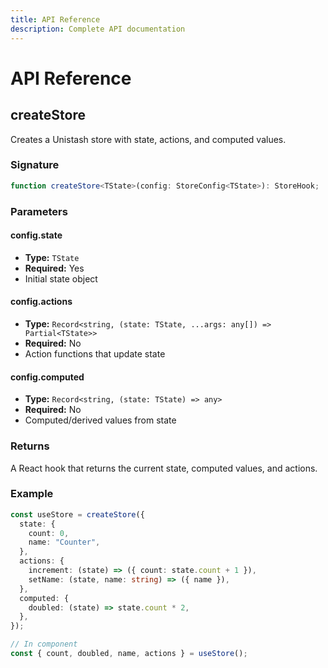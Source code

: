 ```yaml
---
title: API Reference
description: Complete API documentation
---
```


# API Reference

## createStore

Creates a Unistash store with state, actions, and computed values.

### Signature

```typescript
function createStore<TState>(config: StoreConfig<TState>): StoreHook;
```

### Parameters

#### config.state

- **Type:** `TState`
- **Required:** Yes
- Initial state object

#### config.actions

- **Type:** `Record<string, (state: TState, ...args: any[]) => Partial<TState>>`
- **Required:** No
- Action functions that update state

#### config.computed

- **Type:** `Record<string, (state: TState) => any>`
- **Required:** No
- Computed/derived values from state

### Returns

A React hook that returns the current state, computed values, and actions.

### Example

```typescript
const useStore = createStore({
  state: {
    count: 0,
    name: "Counter",
  },
  actions: {
    increment: (state) => ({ count: state.count + 1 }),
    setName: (state, name: string) => ({ name }),
  },
  computed: {
    doubled: (state) => state.count * 2,
  },
});

// In component
const { count, doubled, name, actions } = useStore();
```
